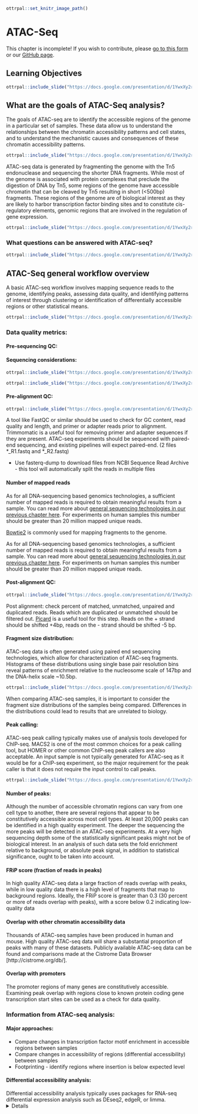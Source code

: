 
```r
ottrpal::set_knitr_image_path()
```

# ATAC-Seq

<div class = "warning">
This chapter is incomplete! If you wish to contribute, please [go to this form](https://forms.gle/dqYgmKH8XXE2ohwD9) or our [GitHub page](https://github.com/fhdsl/Choosing_Genomics_Tools).
</div>

## Learning Objectives

```r
ottrpal::include_slide("https://docs.google.com/presentation/d/1YwxXy2rnUgbx_7B7ENH9wpDX-j6JpJz6lGVzOkjo0qY/edit#slide=id.g12890ae15d7_0_66")
```

## What are the goals of ATAC-Seq analysis?

The goals of ATAC-seq are to identify the accessible regions of the genome in a particular set of samples. These data allow us to understand the relationships between the chromatin accessibility patterns and cell states, and to understand the mechanistic causes and consequences of these chromatin accessibility patterns.  

```r
ottrpal::include_slide("https://docs.google.com/presentation/d/1YwxXy2rnUgbx_7B7ENH9wpDX-j6JpJz6lGVzOkjo0qY/edit#slide=id.g14492c87338_0_23")
```

ATAC-seq data is generated by fragmenting the genome with the Tn5 endonuclease and sequencing the shorter DNA fragments. While most of the genome is associated with protein complexes that preclude the digestion of DNA by Tn5, some regions of the genome have accessible chromatin that can be cleaved by Tn5 resulting in short (<500bp) fragments. These regions of the genome are of biological interest as they are likely to harbor transcription factor binding sites and to constitute cis-regulatory elements, genomic regions that are involved in the regulation of gene expression.


```r
ottrpal::include_slide("https://docs.google.com/presentation/d/1YwxXy2rnUgbx_7B7ENH9wpDX-j6JpJz6lGVzOkjo0qY/edit#slide=id.g15b5d73942d_0_18")
```

### What questions can be answered with ATAC-seq?

```r
ottrpal::include_slide("https://docs.google.com/presentation/d/1YwxXy2rnUgbx_7B7ENH9wpDX-j6JpJz6lGVzOkjo0qY/edit#slide=id.g1567d947351_0_0")
```

## ATAC-Seq general workflow overview

A basic ATAC-seq workflow involves mapping sequence reads to the genome, identifying peaks, assessing data quality, and identifying patterns of interest through clustering or identification of differentially accessible regions or other statistical means.

```r
ottrpal::include_slide("https://docs.google.com/presentation/d/1YwxXy2rnUgbx_7B7ENH9wpDX-j6JpJz6lGVzOkjo0qY/edit#slide=id.g15b5d73942d_0_18")
```

### Data quality metrics:

#### Pre-sequencing QC:

#### Sequencing considerations:

```r
ottrpal::include_slide("https://docs.google.com/presentation/d/1YwxXy2rnUgbx_7B7ENH9wpDX-j6JpJz6lGVzOkjo0qY/edit#slide=id.g1567d947351_0_57")
```

```r
ottrpal::include_slide("https://docs.google.com/presentation/d/1YwxXy2rnUgbx_7B7ENH9wpDX-j6JpJz6lGVzOkjo0qY/edit#slide=id.g1567d947351_0_63")
```

#### Pre-alignment QC:

```r
ottrpal::include_slide("https://docs.google.com/presentation/d/1YwxXy2rnUgbx_7B7ENH9wpDX-j6JpJz6lGVzOkjo0qY/edit#slide=id.g1567d947351_0_50")
```

A tool like FastQC or similar should be used to check for GC content, read quality and length, and primer or adapter reads prior to alignment. Trimmomatic is a useful tool for removing primer and adapter sequences if they are present. ATAC-seq experiments should be sequenced with paired-end sequencing, and existing pipelines will expect paired-end. (2 files *_R1.fastq and *_R2.fastq)

- Use fasterq-dump to download files from NCBI Sequence Read Archive - this tool will automatically split the reads in multiple files


#### Number of mapped reads

As for all DNA-sequencing based genomics technologies, a sufficient number of mapped reads is required to obtain meaningful results from a sample. You can read more about [general sequencing technologies in our previous chapter here](http://hutchdatascience.org/Choosing_Genomics_Tools/sequencing-data.html). For experiments on human samples this number should be greater than 20 million mapped unique reads.

[Bowtie2](https://bowtie-bio.sourceforge.net/index.shtml) is commonly used for mapping fragments to the genome.

As for all DNA-sequencing based genomics technologies, a sufficient number of mapped reads is required to obtain meaningful results from a sample. You can read more about [general sequencing technologies in our previous chapter here](http://hutchdatascience.org/Choosing_Genomics_Tools/sequencing-data.html). For experiments on human samples this number should be greater than 20 million mapped unique reads.

#### Post-alignment QC:

```r
ottrpal::include_slide("https://docs.google.com/presentation/d/1YwxXy2rnUgbx_7B7ENH9wpDX-j6JpJz6lGVzOkjo0qY/edit#slide=id.g1567d947351_0_50")
```

Post alignment: check percent of matched, unmatched, unpaired and duplicated reads. Reads which are duplicated or unmatched should be filtered out.
[Picard](https://broadinstitute.github.io/picard/) is a useful tool for this step.
Reads on the + strand should be shifted +4bp, reads on the - strand should be shifted -5 bp.

#### Fragment size distribution:

ATAC-seq data is often generated using paired end sequencing technologies, which allow for characterization of ATAC-seq fragments. Histograms of these distributions using single base pair resolution bins reveal patterns of enrichment relative to the nucleosome scale of 147bp and the DNA-helix scale ~10.5bp.

```r
ottrpal::include_slide("https://docs.google.com/presentation/d/1YwxXy2rnUgbx_7B7ENH9wpDX-j6JpJz6lGVzOkjo0qY/edit#slide=id.g1567d947351_0_43")
```

When comparing ATAC-seq samples, it is important to consider the fragment size distributions of the samples being compared. Differences in the distributions could lead to results that are unrelated to biology.


#### Peak calling:

ATAC-seq peak calling typically makes use of analysis tools developed for ChIP-seq. MACS2 is one of the most common choices for a peak calling tool, but HOMER or other common ChIP-seq peak callers are also acceptable.
An input sample is not typically generated for ATAC-seq as it would be for a ChIP-seq experiment, so the major requirement for the peak caller is that it does not require the input control to call peaks.

```r
ottrpal::include_slide("https://docs.google.com/presentation/d/1YwxXy2rnUgbx_7B7ENH9wpDX-j6JpJz6lGVzOkjo0qY/edit#slide=id.g15b5d73942d_0_26")
```
#### Number of peaks:

Although the number of accessible chromatin regions can vary from one cell type to another, there are several regions that appear to be constitutively accessible across most cell types. At least 20,000 peaks can be identified in a high quality experiment.  The deeper the sequencing the more peaks will be detected in an ATAC-seq experiments. At a very high sequencing depth some of the statistically significant peaks might not be of biological interest. In an analysis of such data sets the fold enrichment relative to background, or absolute peak signal, in addition to statistical significance, ought to be taken into account.

#### FRiP score (fraction of reads in peaks)

In high quality ATAC-seq data a large fraction of reads overlap with peaks, while in low quality data there is a high level of fragments that map to background regions. Ideally, the FRiP score is greater than 0.3 (30 percent or more of reads overlap with peaks), with a score below 0.2 indicating low-quality data
<Slide>

#### Overlap with other chromatin accessibility data

Thousands of ATAC-seq samples have been produced in human and mouse. High quality ATAC-seq data will share a substantial proportion of peaks with many of these datasets. Publicly available ATAC-seq data can be found and comparisons made at the Cistrome Data Browser [http://cistrome.org/db/].

#### Overlap with promoters

The promoter regions of many genes are constitutively accessible. Examining peak overlap with regions close to known protein coding gene transcription start sites can be used as a check for data quality.

### Information from ATAC-seq analysis:

#### Major approaches:

- Compare changes in transcription factor motif enrichment in accessible regions between samples
- Compare changes in accessibility of regions (differential accessibility) between samples
- Footprinting - identify regions where insertion is below expected level

#### Differential accessibility analysis:

Differential accessibility analysis typically uses packages for RNA-seq differential expression analysis such as  DEseq2, edgeR, or limma. <details here>
All three are available as R packages and can be installed using Bioconductor, a bioinformatics package manager for R. Unfortunately, there are no well-established packages for this analysis in other languages such as Python. Differential accessibility analysis is an approach with high potential, but care must be taken in processing and normalizing the data for accurate results.

#### Motif analysis:

Motif analysis in ATAC-seq is more complex than for ChIP-seq because a larger set of TFs are responsible for the emergence of chromatin accessible regions than for the binding sites of a particular TF. Nevertheless, in the analysis of differential ATAC-seq peaks motif analysis can be used to reveal the TFs related to differences between conditions. This type of analysis is most likely to be successful when the ATAC-seq between closely related conditions or cell types is being compared.

[The MEME suite](https://meme-suite.org/meme/) has a variety of tools for motif analysis available in both web and command-line versions.

#### Motif Scanning

Motif scanning is an analysis technique which identifies putative transcription factor binding sites (TFBS) which sufficiently match a given TF motif’s position-weight matrix.  PWMscan is a straightforward online tool, but not the best option for high throughput. FIMO is an alternative which can be used either on the web or the command line. This approach will identify all sites within the genome which are likely to bind a single transcription factor.

#### Motif discovery:

Homer or MEME. These tools identify overrepresented sequences within the accessible peaks, regardless of whether they match a previously defined motif.
Once the ATAC-seq peaks are determined, the next step is to search for enriched DNA sequence motifs within these regions. This is accomplished by using motif discovery algorithms such as MEME Suite, HOMER, or DREME. These tools scan the ATAC-seq peaks for overrepresented sequence patterns, which may correspond to binding sites for specific transcription factors or other regulatory elements. The motifs discovered can be compared against existing motif databases, such as JASPAR or TRANSFAC, to annotate the potential transcription factor binding sites.

#### Motif Enrichment:

These motif enrichment tools will scan through and identify matches to known motif sequences within accessible sites, and additionally will quantify whether the motif is significantly enriched compared to a control sample (input, uncommon with ATAC-seq) or a shuffled sequence to mimic background.

After identifying the enriched motifs, researchers can perform motif enrichment analysis to determine the significance of these motifs in the ATAC-seq peaks. This is often done using statistical tools like Fisher's exact test or hypergeometric test, which assess the enrichment of specific motifs compared to their background occurrence in the genome. Additionally, tools like GREAT or HOMER can be employed to perform gene ontology analysis and assess the functional relevance of the identified motifs in biological processes and pathways.

Overall, ATAC-seq motif enrichment analysis provides researchers with valuable insights into the regulatory landscape of the genome. By identifying enriched motifs within accessible chromatin regions, researchers can gain a deeper understanding of the transcriptional regulatory networks and potentially uncover novel transcription factors involved in specific biological processes or diseases. This analysis serves as a powerful tool for unraveling the intricacies of gene regulation and can pave the way for further investigations in functional genomics and therapeutic development.
Homer or MEME suite tools.

## ATAC-Seq data **strengths**:

- The ATAC-seq is easy to adopt and has been  used by many laboratories to generate high quality data for characterizing accessible chromatin in cell lines or sorted cells derived from tissues.
- In principle, ATAC-seq can identify a large proportion of cis-regulatory elements.
- In contrast to ChIP-seq, ATAC-seq does not require specific antibodies- ATAC-seq is a time-efficient protocol which requires low cell input.
- In comparison with histone modification ChIP-seq, ATAC-seq provides a higher resolution assessment of the cis-regulatory genomic regions. Histone modification ChIP-seq, in contrast, tends to be localized on nucleosomes flanking the site of interest and can spread to nucleosomes beyond the immediate flanking ones.

## ATAC-Seq data **limitations**:

- ATAC-seq does not precisely identify the  transcription factors or other chromatin associated factors that bind in or around chromatin accessible regions. This type of information needs to be inferred through analysis of transcription factor binding motif analysis or ChIP-seq data.
- Whereas ATAC-seq indicates the presence of a putative cis-regulatory element, H3K27ac ChIP-seq is able to separate accessible regions from those that are accessible and active.
- Accessible regions are not necessarily cis-regulatory regions, although many of them are.
- The genes that are regulated by cis-regulatory elements cannot be identified conclusively by ATAC-seq alone.
- ATAC-seq data can be biased, and affected by batch effects like any other genomics data type. When comparing ATAC-seq data good experimental design principles like the inclusion of biological replicates and consideration of controls, are needed for a meaningful outcome.  .

## ATAC-Seq data considerations

The nucleosome is the fundamental unit of chromatin packaging in the genome and nucleosomal DNA is far less likely to be cleaved by the Tn5 nuclease than linker DNA. When DNA is fragmented by Tn5 the positions of the endpoints relative to the nucleosomes is an important consideration. When the ends are less than 147bp apart it is likely that both ends originate from the same linker region. Longer fragments can result from cuts on opposite sides of the same nucleosome, or even opposite sides of a genomic interval that encompasses multiple nucleosomes. The short fragments are therefore most likely to be nucleosome free and provide stronger evidence for transcription factor binding sites.

As will other genomics protocols, ATAC-seq data is subject to biases introduced in the ATAC-seq protocol and in the sequencing itself. Comparison of ATAC-seq data generated in different batches, by different laboratories or using different protocols might not be directly comparable. In addition, the Tn5 endonuclease does have biases in the precise DNA sequences it can cut. This should be taken into consideration when carrying out base pair resolution analyses including footprinting analysis and analysis of the effects of sequence variants on chromatin accessibility.   

Read depth will impact ATAC-seq signal, but enzyme strength and conditions can also alter the distribution of cuts.

When using ATAC-seq data to answer biological questions it is important to understand what types of bias could impact the results. To ensure valid results the analysis needs to use appropriate statistical methods, ensure enough high quality ATAC-seq data is available, including controls, and possibly reframing the questions.


## ATAC-seq analysis tools

<div class = "warning">
This section has been written by AI and needs verification by experts. This is meant to give you a basic idea of the pros and cons of these tools but should ultimately be used with your own judgment.
</div>

- [MACS2](https://github.com/macs3-project/MACS)[@zhang2008model]:
  - **Pros**: widely used, handles both paired-end and single-end sequencing data, allows for differential peak calling between different samples.
  - **Cons**: assumes that all peaks have the same shape, may not be as accurate as other peak-calling tools in some cases.

- [HOMER](http://homer.ucsd.edu/homer/introduction/programs.html)[@heinz2010simple]:
  - **Pros**: includes tools for peak-calling, motif analysis, and annotation of nearby genes, user-friendly interface, handles both paired-end and single-end sequencing data.
  - **Cons**: may not be as accurate as other peak-calling tools in some cases.

- [ATACseqQC](https://bioconductor.org/packages/release/bioc/html/ATACseqQC.html)[@schep2017chromvar]:
  - **Pros:** provides several metrics and plots for evaluating data quality, identifies potential issues with data such as batch effects, sequencing depth, and library complexity.
  - **Cons**: does not perform peak-calling or downstream analysis.

- [deeptools](https://deeptools.readthedocs.io/en/develop/)[@ramirez2016deeptools2]:
  - **Pros**: includes tools for normalization, visualization, and comparison of ATAC-seq data, generates heatmaps, profiles, and other plots for visualizing chromatin accessibility.
  - **Cons**: may require some programming skills to use effectively.

- [DFilter](https://reggenlab.github.io/DFilter/tutorial.html) [@ghavi2019highly]:
  - **Pros**: uses a deep learning approach to predict the likelihood of a genomic region being an ATAC-seq peak, can handle both paired-end and single-end sequencing data, has been shown to outperform other peak-calling tools in some cases.
  - **Cons**: may require more computational resources than other tools.

## Additional tutorials and tools

<div class = "warning">
This section has been written by AI and needs verification by experts. This is meant to give you a basic idea of the pros and cons of these tools but should ultimately be used with your own judgment.
</div>

- [MACS2](https://github.com/macs3-project/MACS)[@zhang2008model]:
  - **Pros**: widely used, handles both paired-end and single-end sequencing data, allows for differential peak calling between different samples.
  - **Cons**: assumes that all peaks have the same shape, may not be as accurate as other peak-calling tools in some cases.

- [HOMER](http://homer.ucsd.edu/homer/introduction/programs.html)[@heinz2010simple]:
  - **Pros**: includes tools for peak-calling, motif analysis, and annotation of nearby genes, user-friendly interface, handles both paired-end and single-end sequencing data.
  - **Cons**: may not be as accurate as other peak-calling tools in some cases.

- [ATACseqQC](https://bioconductor.org/packages/release/bioc/html/ATACseqQC.html)[@schep2017chromvar]:
  - **Pros:** provides several metrics and plots for evaluating data quality, identifies potential issues with data such as batch effects, sequencing depth, and library complexity.
  - **Cons**: does not perform peak-calling or downstream analysis.

- [deeptools](https://deeptools.readthedocs.io/en/develop/)[@ramirez2016deeptools2]:
  - **Pros**: includes tools for normalization, visualization, and comparison of ATAC-seq data, generates heatmaps, profiles, and other plots for visualizing chromatin accessibility.
  - **Cons**: may require some programming skills to use effectively.

- [DFilter](https://reggenlab.github.io/DFilter/tutorial.html) [@ghavi2019highly]:
  - **Pros**: uses a deep learning approach to predict the likelihood of a genomic region being an ATAC-seq peak, can handle both paired-end and single-end sequencing data, has been shown to outperform other peak-calling tools in some cases.
  - **Cons**: may require more computational resources than other tools.

## Additional tutorials and tools

- [A Galaxy based tutorial for ATAC-seq](https://training.galaxyproject.org/training-material/topics/epigenetics/tutorials/atac-seq/tutorial.html) - Galaxy is a good recommendation for those new to informatics who would like a cloud-based GUI option to use for the analysis of their data.
- [MACS - Model-based analysis for ChIP-Seq](https://macs3-project.github.io/MACS/) - A command line tool for the identification of transcription factor binding sites. Can be used with ChIP-seq or ATAC-seq.
- [CHIPS](https://github.com/liulab-dfci/CHIPS) - A Snakemake pipeline for quality control and reproducible processing of chromatin profiling data. This tool will require some snakemake and coding knowledge. For more recommendations about coding see our later chapter about [general data analysis tools]().
- [Cistrome DB](http://cistrome.org/db/#/) - a visual tool to allow you to browse your ATAC-seq data.
- [SELMA - Simplex Encoded Linear Model for Accessible Chromatin](https://github.com/zang-lab/SELMA) - SELMA is a python based tool for the assessment of biases in Chromatin based data.  

## Online Visualization tools

- [Cistrome DB](http://cistrome.org/db/#/) - a visual tool to allow you to browse your ATAC-seq data.
- [UCSC Xena](http://xena.ucsc.edu/) is a web-based visualization tool for multi-omic data and associated clinical and phenotypic annotations. It can be used with ATAC-seq data.
- [Integrative Genomics Viewer (IGV)](https://software.broadinstitute.org/software/igv/) is a track-based browser for interactively exploring genomic data mapped to a reference genome.

## More resources about ATAC-seq data

- [ATAC-seq overview from Galaxy](https://training.galaxyproject.org/training-material/topics/epigenetics/tutorials/atac-seq/slides.html#1) - these slides explain the overarching concepts of ATAC-seq.
- [ATAC seq guidelines from Harvard](https://informatics.fas.harvard.edu/atac-seq-guidelines.html) - this workflow runs through step by step how to analysis ATAC-seq data and what different parameters mean.
- [ATAC-seq review](https://genomebiology.biomedcentral.com/articles/10.1186/s13059-020-1929-3) - this paper gives a great overview of ATAC-seq data and step by step what needs to be considered.
- [Identifying and mitigating bias in chromatin](https://www.ncbi.nlm.nih.gov/pmc/articles/PMC4473780/)
- [CHIP Snakemake pipeline for analyzing ChIP-seq and chromatin accessibility data](https://f1000research.com/articles/10-517)
- [Paper on bias in DNase-seq footprinting analysis and fragment size effects, similar comments apply to ATAC-seq](https://www.ncbi.nlm.nih.gov/pmc/articles/PMC4018771/)
- [SELMA Method for evaluating footprint bias in ATAC-seq](https://www.ncbi.nlm.nih.gov/pmc/articles/PMC9492688/)

